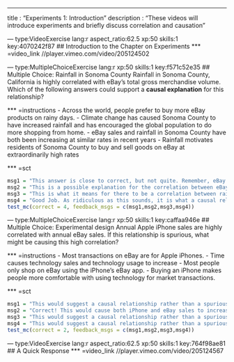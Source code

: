 --- 
title       : "Experiments 1: Introduction"
description : "These videos will introduce experiments and briefly discuss correlation and causation"
  
--- type:VideoExercise lang:r aspect_ratio:62.5 xp:50 skills:1 key:4070242f87
## Introduction to the Chapter on Experiments
*** =video_link
//player.vimeo.com/video/205124502
 

--- type:MultipleChoiceExercise lang:r xp:50 skills:1 key:f571c52e35
## Multiple Choice: Rainfall in Sonoma County
Rainfall in Sonoma County, California is highly correlated with eBay's total gross merchandise volume. Which of the following answers could support a **causal explanation** for this relationship? 

*** =instructions
- Across the world, people prefer to buy more eBay products on rainy days.
- Climate change has caused Sonoma County to have increased rainfall and has encouraged the global population to do more shopping from home.
- eBay sales and rainfall in Sonoma County have both been increasing at similar rates in recent years
- Rainfall motivates residents of Sonoma County to buy and sell goods on eBay at extraordinarily high rates

*** =sct
```{r}
msg1 = "This answer is close to correct, but not quite. Remember, eBay sells its goods to people across the world---why would the correlation be so strong with rainfall just in Sonoma County? Try again"
msg2 = "This is a possible explanation for the correlation between eBay sales and rainfall in Sonoma County, but it is not a causal relationship. Instead it would suggest that this correlation is spurious. Try again"
msg3 = "This is what it means for there to be a correlation between rainfall in Sonoma County and eBay sales, but it is not a causal explanation for this correlation. Try again"
msg4 = "Good Job. As ridiculous as this sounds, it is what a causal relationship between rainfall in Sonoma County and eBay sales might suggest. Of course, residents of Sonoma County would have to be providing a huge proportion of all eBay transactions for the correlation to hold."
test_mc(correct = 4, feedback_msgs = c(msg1,msg2,msg3,msg4))
```



--- type:MultipleChoiceExercise lang:r xp:50 skills:1 key:caffaa946e
## Multiple Choice: Experimental design
Annual Apple iPhone sales are highly correlated with annual eBay sales. If this relationship is spurious, what might be causing this high correlation?

*** =instructions
- Most transactions on eBay are for Apple iPhones.
- Time causes technology sales and technology usage to increase
- Most people only shop on eBay using the iPhone's eBay app.
- Buying an iPhone makes people more comfortable with using technology for market transactions.

*** =sct
```{r}
msg1 = "This would suggest a causal relationship rather than a spurious correlation. Try again"
msg2 = "Correct! This would cause both iPhone and eBay sales to increase, but has nothing to say about a link between the two."
msg3 = "This would suggest a causal relationship rather than a spurious correlation. Try again"
msg4 = "This would suggest a causal relationship rather than a spurious correlation. Try again"
test_mc(correct = 2, feedback_msgs = c(msg1,msg2,msg3,msg4))
```


--- type:VideoExercise lang:r aspect_ratio:62.5 xp:50 skills:1 key:764f98ae81
## A Quick Response
*** =video_link
//player.vimeo.com/video/205124567
